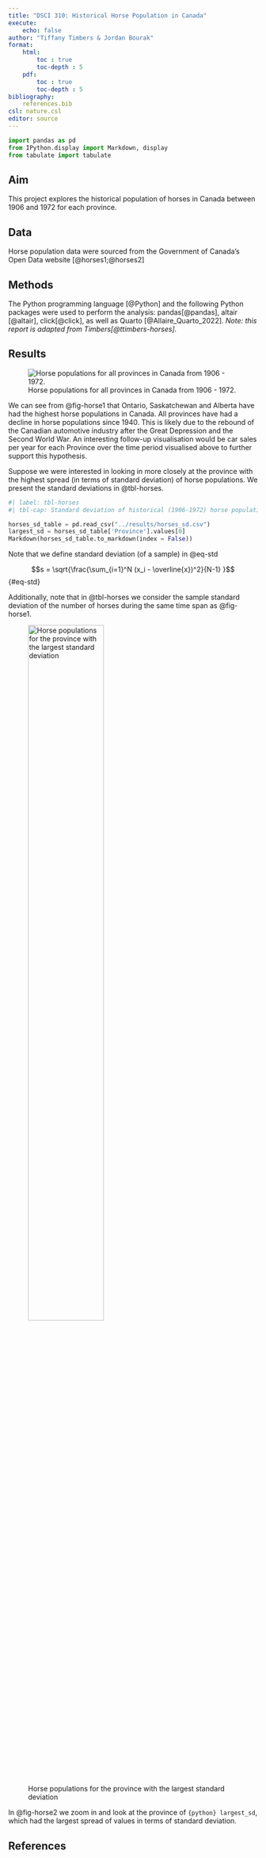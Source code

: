 ```yaml
---
title: "DSCI 310: Historical Horse Population in Canada"
execute:
    echo: false
author: "Tiffany Timbers & Jordan Bourak"
format: 
    html:
        toc : true
        toc-depth : 5
    pdf:
        toc : true
        toc-depth : 5
bibliography:
    references.bib
csl: nature.csl
editor: source
---
```


```python
import pandas as pd
from IPython.display import Markdown, display
from tabulate import tabulate
```

## Aim

This project explores the historical population of horses in Canada 
between 1906 and 1972 for each province.

## Data

Horse population data were sourced from the 
Government of Canada's Open Data website [@horses1;@horses2]

## Methods

The Python programming language [@Python]
and the following Python packages were used to perform the analysis: 
pandas[@pandas], altair [@altair], click[@click], 
as well as Quarto [@Allaire_Quarto_2022]. 
*Note: this report is adapted from Timbers[@ttimbers-horses].* 

## Results

![Horse populations for all provinces in Canada from 1906 - 1972.](../results/horse_pops_plot.png){#fig-horse1}



We can see from @fig-horse1 that Ontario, Saskatchewan and Alberta 
have had the highest horse populations in Canada. 
All provinces have had a decline in horse populations since 1940. 
This is likely due to the rebound of the Canadian automotive industry 
after the Great Depression and the Second World War. 
An interesting follow-up visualisation would be car sales per year 
for each Province over the time period visualised above 
to further support this hypothesis.

Suppose we were interested in looking in more closely at the province 
with the highest spread (in terms of standard deviation) of horse populations. 
We present the standard deviations in @tbl-horses.



```python
#| label: tbl-horses
#| tbl-cap: Standard deviation of historical (1906-1972) horse populations for each Canadian province.

horses_sd_table = pd.read_csv("../results/horses_sd.csv")
largest_sd = horses_sd_table['Province'].values[0]
Markdown(horses_sd_table.to_markdown(index = False))
```

Note that we define standard deviation (of a sample) in @eq-std

$$s = \sqrt{\frac{\sum_{i=1}^N (x_i - \overline{x})^2}{N-1} }$${#eq-std}

Additionally, note that in @tbl-horses we consider the sample standard deviation of the number of horses during the same time span as @fig-horse1.

![Horse populations for the province with the largest standard deviation](../results/horse_pops_plot_largest_sd.png){#fig-horse2 width=60%}


In @fig-horse2 we zoom in and look at the province of `{python} largest_sd`, which had the largest spread of values in terms of standard deviation.

## References
